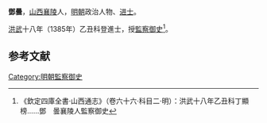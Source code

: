 '''鄧曇'''，[[山西|山西]][[襄陵|襄陵]]人，[[明朝|明朝]]政治人物、[[进士|进士]]。

[[洪武|洪武]]十八年（1385年）乙丑科登進士，授[[監察御史|監察御史]]<ref>《欽定四庫全書·山西通志》（卷六十六·科目二·明）：洪武十八年乙丑科丁顯榜……鄧　曇襄陵人監察御史</ref>。

==参考文献==
{{reflist}}
{{明朝人物小作品}}
{{洪武十八年乙丑科殿試金榜}}
[[Category:明朝監察御史|Category:明朝監察御史]]